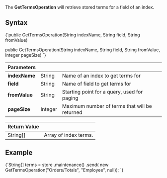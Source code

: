 
The **GetTermsOperation** will retrieve stored terms for a field of an index.

## Syntax

<TabItem value="get_terms1" label="get_terms1">
<CodeBlock language="java">
{`public GetTermsOperation(String indexName, String field, String fromValue)

public GetTermsOperation(String indexName, String field, String fromValue, Integer pageSize)
`}
</CodeBlock>
</TabItem>


| Parameters | | |
| ------------- | ------------- | ----- |
| **indexName** | String | Name of an index to get terms for |
| **field** | String | Name of field to get terms for |
| **fromValue** | String | Starting point for a query, used for paging |
| **pageSize** | Integer | Maximum number of terms that will be returned |

| Return Value | |
| ------------- | ----- |
| String[] | Array of index terms. |

## Example

<TabItem value="get_terms2" label="get_terms2">
<CodeBlock language="java">
{`String[] terms = store
    .maintenance()
    .send(
        new GetTermsOperation("Orders/Totals", "Employee", null));
`}
</CodeBlock>
</TabItem>


